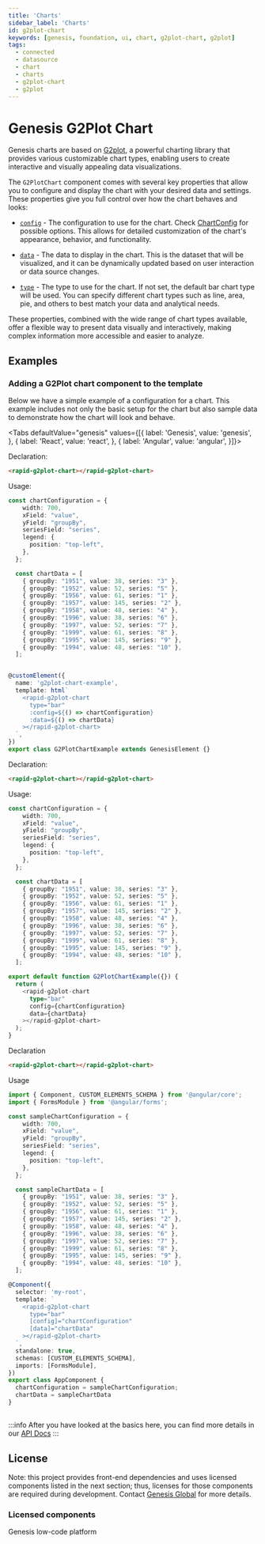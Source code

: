```yaml
---
title: 'Charts'
sidebar_label: 'Charts'
id: g2plot-chart
keywords: [genesis, foundation, ui, chart, g2plot-chart, g2plot]
tags:
  - connected
  - datasource
  - chart
  - charts
  - g2plot-chart
  - g2plot
---
```



# Genesis G2Plot Chart

Genesis charts are based on [G2plot](https://g2plot.antv.antgroup.com/en/), a powerful charting library that provides various customizable chart types, enabling users to create interactive and visually appealing data visualizations.

The `G2PlotChart` component comes with several key properties that allow you to configure and display the chart with your desired data and settings. These properties give you full control over how the chart behaves and looks:

- [`config`](./docs/api/g2plot-chart.g2plotchart.config.md) - The configuration to use for the chart. Check [ChartConfig](./docs/api/g2plot-chart.chartconfig.md) for possible options. This allows for detailed customization of the chart's appearance, behavior, and functionality.

- [`data`](./docs/api/g2plot-chart.g2plotchart.data.md) - The data to display in the chart. This is the dataset that will be visualized, and it can be dynamically updated based on user interaction or data source changes.

- [`type`](./docs/api/g2plot-chart.g2plotchart.type.md) - The type to use for the chart. If not set, the default bar chart type will be used. You can specify different chart types such as line, area, pie, and others to best match your data and analytical needs.

These properties, combined with the wide range of chart types available, offer a flexible way to present data visually and interactively, making complex information more accessible and easier to analyze.

## Examples

### Adding a G2Plot chart component to the template

Below we have a simple example of a configuration for a chart. This example includes not only the basic setup for the chart but also sample data to demonstrate how the chart will look and behave.

<Tabs defaultValue="genesis" values={[{ label: 'Genesis', value: 'genesis', }, { label: 'React', value: 'react', }, { label: 'Angular', value: 'angular', }]}>

<TabItem value="genesis">

Declaration:
```html
<rapid-g2plot-chart></rapid-g2plot-chart>
```

Usage:
```typescript
const chartConfiguration = {
    width: 700,
    xField: "value",
    yField: "groupBy",
    seriesField: "series",
    legend: {
      position: "top-left",
    },
  };

  const chartData = [
    { groupBy: "1951", value: 38, series: "3" },
    { groupBy: "1952", value: 52, series: "5" },
    { groupBy: "1956", value: 61, series: "1" },
    { groupBy: "1957", value: 145, series: "2" },
    { groupBy: "1958", value: 48, series: "4" },
    { groupBy: "1996", value: 38, series: "6" },
    { groupBy: "1997", value: 52, series: "7" },
    { groupBy: "1999", value: 61, series: "8" },
    { groupBy: "1995", value: 145, series: "9" },
    { groupBy: "1994", value: 48, series: "10" },
  ];


@customElement({
  name: 'g2plot-chart-example',
  template: html`
    <rapid-g2plot-chart
      type="bar"
      :config=${() => chartConfiguration}
      :data=${() => chartData}
    ></rapid-g2plot-chart>
  `,
})
export class G2PlotChartExample extends GenesisElement {}
```

</TabItem>
<TabItem value="react">

Declaration:
```html
<rapid-g2plot-chart></rapid-g2plot-chart>
```

Usage:
```typescript
const chartConfiguration = {
    width: 700,
    xField: "value",
    yField: "groupBy",
    seriesField: "series",
    legend: {
      position: "top-left",
    },
  };

  const chartData = [
    { groupBy: "1951", value: 38, series: "3" },
    { groupBy: "1952", value: 52, series: "5" },
    { groupBy: "1956", value: 61, series: "1" },
    { groupBy: "1957", value: 145, series: "2" },
    { groupBy: "1958", value: 48, series: "4" },
    { groupBy: "1996", value: 38, series: "6" },
    { groupBy: "1997", value: 52, series: "7" },
    { groupBy: "1999", value: 61, series: "8" },
    { groupBy: "1995", value: 145, series: "9" },
    { groupBy: "1994", value: 48, series: "10" },
  ];

export default function G2PlotChartExample({}) {
  return (
    <rapid-g2plot-chart
      type="bar"
      config={chartConfiguration}
      data={chartData}
    ></rapid-g2plot-chart>
  );
}
```

</TabItem>
<TabItem value="angular">

Declaration
```html
<rapid-g2plot-chart></rapid-g2plot-chart>
```

Usage
```typescript
import { Component, CUSTOM_ELEMENTS_SCHEMA } from '@angular/core';
import { FormsModule } from '@angular/forms';

const sampleChartConfiguration = {
    width: 700,
    xField: "value",
    yField: "groupBy",
    seriesField: "series",
    legend: {
      position: "top-left",
    },
  };

  const sampleChartData = [
    { groupBy: "1951", value: 38, series: "3" },
    { groupBy: "1952", value: 52, series: "5" },
    { groupBy: "1956", value: 61, series: "1" },
    { groupBy: "1957", value: 145, series: "2" },
    { groupBy: "1958", value: 48, series: "4" },
    { groupBy: "1996", value: 38, series: "6" },
    { groupBy: "1997", value: 52, series: "7" },
    { groupBy: "1999", value: 61, series: "8" },
    { groupBy: "1995", value: 145, series: "9" },
    { groupBy: "1994", value: 48, series: "10" },
  ];

@Component({
  selector: 'my-root',
  template: `
    <rapid-g2plot-chart
      type="bar"
      [config]="chartConfiguration"
      [data]="chartData"
    ></rapid-g2plot-chart>
  `,
  standalone: true,
  schemas: [CUSTOM_ELEMENTS_SCHEMA],
  imports: [FormsModule],
})
export class AppComponent {
  chartConfiguration = sampleChartConfiguration;
  chartData = sampleChartData
}
```
</TabItem>
</Tabs>

<SimpleChartExample/>

##

:::info
After you have looked at the basics here, you can find more details in our [API Docs](./docs/api/index.md)
:::

## License

Note: this project provides front-end dependencies and uses licensed components listed in the next section; thus, licenses for those components are required during development. Contact [Genesis Global](https://genesis.global/contact-us/) for more details.

### Licensed components
Genesis low-code platform
